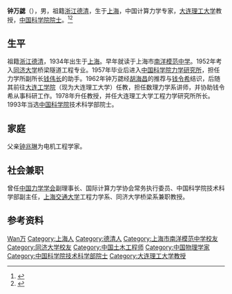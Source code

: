'''钟万勰'''（{{bd|1934年|2月24日|||catIdx=Zhong钟}}），男，祖籍[[浙江|浙江]][[德清|德清]]，生于[[上海|上海]]，中国计算力学专家，[[大连理工大学|大连理工大学]]教授，[[中国科学院院士|中国科学院院士]]。<ref>{{cite book|title=中国科学技术专家传略·工程技术编 力学卷 二|publisher=福建教育出版社|date=1997-08}}</ref><ref>{{cite web|url=http://www.hlhl.org.cn/news/findnews/showsub.asp?id=385|title=钟万勰|publisher=何梁何利基金}}</ref>

== 生平 ==
祖籍[[浙江|浙江]][[德清|德清]]，1934年出生于[[上海|上海]]。早年就读于上海市[[南洋模范中学|南洋模范中学]]。1952年考入[[同济大学|同济大学]]桥梁隧道工程专业。1957年毕业后进入[[中国科学院力学研究所|中国科学院力学研究所]]，担任力学所副所长[[钱伟长|钱伟长]]的助手。1962年钟万勰经[[胡海昌|胡海昌]]的推荐与[[钱令希|钱令希]]结识，后随其前往[[大连工学院|大连工学院]]（现为大连理工大学）任教，担任数理力学系讲师，并协助钱令希从事科研工作。1978年升任教授，并任大连理工大学工程力学研究所所长。1993年当选[[中国科学院|中国科学院]]技术科学部院士。

== 家庭 ==
父亲[[钟兆琳|钟兆琳]]为电机工程学家。

== 社会兼职 ==
曾任[[中国力学学会|中国力学学会]]副理事长、国际计算力学协会常务执行委员、中国科学院技术科学部副主任，[[上海交通大学|上海交通大学]]工程力学系、同济大学桥梁系兼职教授。

== 参考资料 ==
{{reflist}}

{{中国科学院技术科学部院士}}

{{Authority control}}
{{DEFAULTSORT:Z}}
[[Category:鍾姓|Wan万]]
[[Category:上海人|Category:上海人]]
[[Category:德清人|Category:德清人]]
[[Category:上海市南洋模范中学校友|Category:上海市南洋模范中学校友]]
[[Category:同济大学校友|Category:同济大学校友]]
[[Category:中国土木工程师|Category:中国土木工程师]]
[[Category:中国物理学家|Category:中国物理学家]]
[[Category:中国科学院技术科学部院士|Category:中国科学院技术科学部院士]]
[[Category:大连理工大学教授|Category:大连理工大学教授]]


{{中国科学家小作品}}